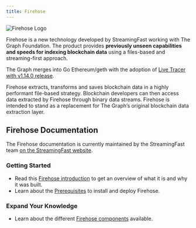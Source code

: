 ```yaml
---
title: Firehose
---
```


![Firehose Logo](/img/firehose-logo.png)

Firehose is a new technology developed by StreamingFast working with The Graph Foundation. The product provides **previously unseen capabilities and speeds for indexing blockchain data** using a files-based and streaming-first approach.

The Graph merges into Go Ethereum/geth with the adoption of [Live Tracer with v1.14.0 release](https://github.com/ethereum/go-ethereum/releases/tag/v1.14.0).

Firehose extracts, transforms and saves blockchain data in a highly performant file-based strategy. Blockchain developers can then access data extracted by Firehose through binary data streams. Firehose is intended to stand as a replacement for The Graph’s original blockchain data extraction layer.

## Firehose Documentation

The Firehose documentation is currently maintained by the StreamingFast team [on the StreamingFast website](https://firehose.streamingfast.io/).

### Getting Started

- Read this [Firehose introduction](https://firehose.streamingfast.io/introduction/firehose-overview) to get an overview of what it is and why it was built.
- Learn about the [Prerequisites](https://firehose.streamingfast.io/introduction/prerequisites) to install and deploy Firehose.

### Expand Your Knowledge

- Learn about the different [Firehose components](https://firehose.streamingfast.io/architecture/components) available.

